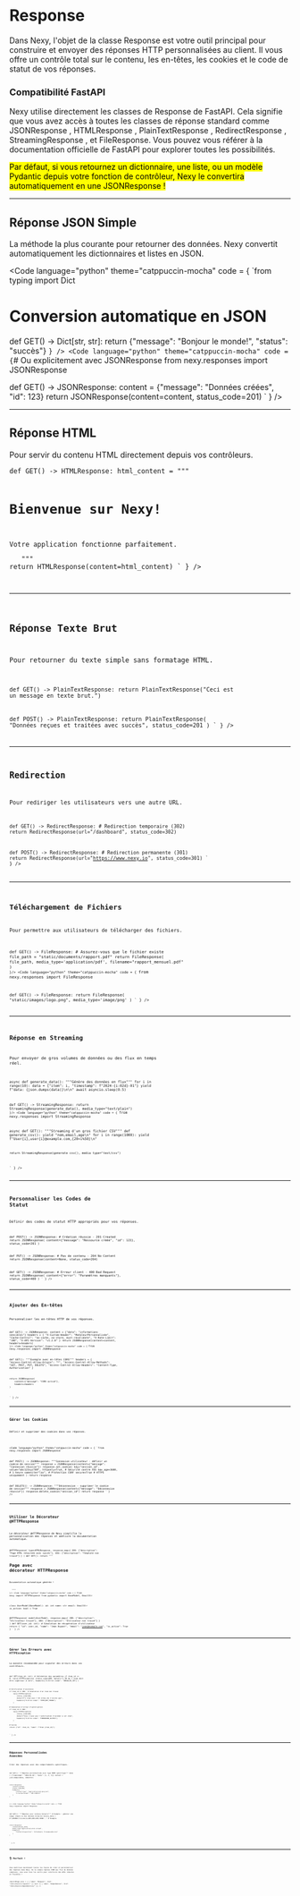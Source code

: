 # Response

Dans Nexy, l'objet de la classe <Badge>Response</Badge> est votre outil principal pour construire et envoyer des réponses HTTP personnalisées au client. Il vous offre un contrôle total sur le contenu, les en-têtes, les cookies et le code de statut de vos réponses.

### Compatibilité FastAPI

Nexy utilise directement les classes de Response de FastAPI. Cela signifie que vous avez accès à toutes les classes de réponse standard comme <Badge>JSONResponse</Badge> , <Badge>HTMLResponse</Badge> , <Badge>PlainTextResponse</Badge> , <Badge>RedirectResponse</Badge> , <Badge>StreamingResponse</Badge> , et <Badge>FileResponse</Badge>.
Vous pouvez vous référer à la documentation officielle de <MDXLink href="https://fastapi.tiangolo.com/learn/">FastAPI</MDXLink> pour explorer toutes les possibilités.

<Mark>
  Par défaut, si vous retournez un dictionnaire, une liste, ou un modèle Pydantic depuis votre fonction de contrôleur, Nexy le convertira automatiquement en une <Badge>JSONResponse</Badge> !
</Mark>

---

## Réponse JSON Simple

La méthode la plus courante pour retourner des données. Nexy convertit automatiquement les dictionnaires et listes en JSON.

<CodeCard fileName="app/json/controller.py">

<Code language="python"
 theme="catppuccin-mocha"
code = {
`from typing import Dict

# Conversion automatique en JSON
def GET() -> Dict[str, str]:
    return {"message": "Bonjour le monde!", "status": "succès"}
`
}
/>
<Code language="python"
 theme="catppuccin-mocha"
code = {
`# Ou explicitement avec JSONResponse
from nexy.responses import JSONResponse

def GET() -> JSONResponse:
    content = {"message": "Données créées", "id": 123}
    return JSONResponse(content=content, status_code=201)
`
}
/>
</CodeCard>

---

## Réponse HTML

Pour servir du contenu HTML directement depuis vos contrôleurs.

<CodeCard fileName="app/html/controller.py">
<Code language="python"
 theme="catppuccin-mocha"
code = {
`from nexy.responses import HTMLResponse

def GET() -> HTMLResponse:
    html_content = """
    <html>
        <head>
            <title>Page Nexy</title>
        </head>
        <body>
            <h1>Bienvenue sur Nexy!</h1>
            <p>Votre application fonctionne parfaitement.</p>
        </body>
    </html>
    """
    return HTMLResponse(content=html_content)
`
}
/>
</CodeCard>

---

## Réponse Texte Brut

Pour retourner du texte simple sans formatage HTML.

<CodeCard fileName="app/text/controller.py">
<Code language="python"
 theme="catppuccin-mocha"
code = {
`from nexy.responses import PlainTextResponse

def GET() -> PlainTextResponse:
    return PlainTextResponse("Ceci est un message en texte brut.")

def POST() -> PlainTextResponse:
    return PlainTextResponse(
        "Données reçues et traitées avec succès", 
        status_code=201
    )
`
}
/>
</CodeCard>

---

## Redirection

Pour rediriger les utilisateurs vers une autre URL.

<CodeCard fileName="app/redirect/controller.py">
<Code language="python"
 theme="catppuccin-mocha"
code = {
`from nexy.responses import RedirectResponse

def GET() -> RedirectResponse:
    # Redirection temporaire (302)
    return RedirectResponse(url="/dashboard", status_code=302)

def POST() -> RedirectResponse:
    # Redirection permanente (301)
    return RedirectResponse(url="https://www.nexy.io", status_code=301)
`
}
/>
</CodeCard>

---

## Téléchargement de Fichiers

Pour permettre aux utilisateurs de télécharger des fichiers.

<CodeCard fileName="app/download/controller.py">
<Code language="python"
 theme="catppuccin-mocha"
code = {
`from nexy.responses import FileResponse

def GET() -> FileResponse:
    # Assurez-vous que le fichier existe
    file_path = "static/documents/rapport.pdf"
    return FileResponse(
        file_path, 
        media_type='application/pdf',
        filename="rapport_mensuel.pdf"
    )
`}/>
<Code language="python"
 theme="catppuccin-mocha"
code = {
`from nexy.responses import FileResponse

def GET() -> FileResponse:
    return FileResponse(
        "static/images/logo.png",
        media_type='image/png'
    )
`
}
/>
</CodeCard>

---

## Réponse en Streaming

Pour envoyer de gros volumes de données ou des flux en temps réel.

<CodeCard fileName="app/stream/controller.py">
<Code language="python"
 theme="catppuccin-mocha"
code = {
`from nexy.responses import StreamingResponse

async def generate_data():
    """Génère des données en flux"""
    for i in range(10):
        data = {"item": i, "timestamp": f"2024-{i:02d}-01"}
        yield f"data: {json.dumps(data)}\n\n"
        await asyncio.sleep(0.5)

def GET() -> StreamingResponse:
    return StreamingResponse(generate_data(), media_type="text/plain")
`}/>
<Code language="python"
 theme="catppuccin-mocha"
code = {
`from nexy.responses import StreamingResponse

async def GET():
    """Streaming d'un gros fichier CSV"""
    def generate_csv():
        yield "nom,email,age\n"
        for i in range(1000):
            yield f"User{i},user{i}@example.com,{20+i%50}\n"
    
    return StreamingResponse(generate_csv(), media_type="text/csv")
`
}
/>
</CodeCard>

---

## Personnaliser les Codes de Statut

Définir des codes de statut HTTP appropriés pour vos réponses.

<CodeCard fileName="app/status/controller.py">
<Code language="python"
 theme="catppuccin-mocha"
code = {
`from nexy.responses import JSONResponse

def POST() -> JSONResponse:
    # Création réussie - 201 Created
    return JSONResponse(
        content={"message": "Ressource créée", "id": 123},
        status_code=201
    )

def PUT() -> JSONResponse:
    # Pas de contenu - 204 No Content
    return JSONResponse(content=None, status_code=204)

def GET() -> JSONResponse:
    # Erreur client - 400 Bad Request
    return JSONResponse(
        content={"error": "Paramètres manquants"},
        status_code=400
    )
`
}
/>
</CodeCard>

---

## Ajouter des En-têtes

Personnaliser les en-têtes HTTP de vos réponses.

<CodeCard fileName="app/headers/controller.py">
<Code language="python"
 theme="catppuccin-mocha"
code = {
`from nexy.responses import JSONResponse

def GET() -> JSONResponse:
    content = {"data": "informations sensibles"}
    headers = {
        "X-Custom-Header": "MaValeurPersonnalisée",
        "Cache-Control": "no-cache, no-store, must-revalidate",
        "X-Rate-Limit": "100",
        "X-API-Version": "v1.2.0"
    }
    return JSONResponse(content=content, headers=headers)
`}/>
<Code language="python"
 theme="catppuccin-mocha"
code = {
`from nexy.responses import JSONResponse

def GET():
    """Exemple avec en-têtes CORS"""
    headers = {
        "Access-Control-Allow-Origin": "*",
        "Access-Control-Allow-Methods": "GET, POST, PUT, DELETE",
        "Access-Control-Allow-Headers": "Content-Type, Authorization"
    }

    return JSONResponse(
        content={"message": "CORS activé"},
        headers=headers
    )
`
}
/>
</CodeCard>

---

## Gérer les Cookies

Définir et supprimer des cookies dans vos réponses.

<CodeCard fileName="app/cookies/controller.py">

<Code language="python"
 theme="catppuccin-mocha"
code = {
`from nexy.responses import JSONResponse

def POST() -> JSONResponse:
    """Connexion utilisateur - définir un cookie de session"""
    response = JSONResponse(content={"message": "Connexion réussie"})
    response.set_cookie(
        key="session_id", 
        value="abc123xyz789", 
        httponly=True,  # Sécurité contre XSS
        max_age=3600,   # 1 heure
        samesite="lax", # Protection CSRF
        secure=True     # HTTPS uniquement
    )
    return response

def DELETE() -> JSONResponse:
    """Déconnexion - supprimer le cookie de session"""
    response = JSONResponse(content={"message": "Déconnexion réussie"})
    response.delete_cookie("session_id")
    return response
`
}
/>
</CodeCard>

---

## Utiliser le Décorateur @HTTPResponse

Le décorateur <Badge>@HTTPResponse</Badge> de Nexy simplifie la personnalisation des réponses et améliore la documentation automatique.

<CodeCard fileName="app/decorator/controller.py">
<Code language="python"
 theme="catppuccin-mocha"
code = {
`from nexy import HTTPResponse
from nexy.responses import HTMLResponse

@HTTPResponse(
    type=HTMLResponse,
    response_map={
        200: {"description": "Page HTML retournée avec succès"},
        404: {"description": "Template non trouvé"}
    }
)
def GET():
    return """
    <html>
        <body>
            <h1>Page avec décorateur HTTPResponse</h1>
            <p>Documentation automatique générée !</p>
        </body>
    </html>
    """
`}/>
<Code language="python"
 theme="catppuccin-mocha"
code = {
`from nexy import HTTPResponse
from pydantic import BaseModel, EmailStr

class UserModel(BaseModel):
  id: int
  name: str
  email: EmailStr
  is_active: bool = True

@HTTPResponse(
    model=UserModel,
    response_map={
        200: {"description": "Utilisateur trouvé"},
        404: {"description": "Utilisateur non trouvé"}
    }
)
def GET(user_id: int):
    # Simulation de récupération d'utilisateur
    return {
        "id": user_id, 
        "name": "Jean Dupont", 
        "email": "jean@example.com",
        "is_active": True
    }
`
}
/>
</CodeCard>

---

## Gérer les Erreurs avec `HTTPException`

La manière recommandée pour signaler des erreurs dans vos contrôleurs.

<CodeCard fileName="app/errors/controller.py">
<Code language="python"
 theme="catppuccin-mocha"
code = {
`from nexy import HTTPException

def GET(item_id: int):
    # Validation des paramètres
    if item_id <= 0:
        raise HTTPException(
            status_code=400,
            detail="L'ID de l'item doit être supérieur à zéro",
            headers={"X-Error-Code": "INVALID_ID"}
        )
    
    # Vérification d'existence
    if item_id == 999:  # Simulation d'un item non trouvé
        raise HTTPException(
            status_code=404,
            detail=f"L'item avec l'ID {item_id} n'existe pas",
            headers={"X-Error-Code": "ITEM_NOT_FOUND"}
        )
    
    # Simulation d'erreur d'autorisation
    if item_id == 666:
        raise HTTPException(
            status_code=403,
            detail="Vous n'avez pas l'autorisation d'accéder à cet item",
            headers={"X-Error-Code": "FORBIDDEN_ACCESS"}
        )
    
    # Succès
    return {"id": item_id, "name": f"Item {item_id}"}
`
}
/>
</CodeCard>

---

## Réponses Personnalisées Avancées

Créer des réponses avec des comportements spécifiques.

<CodeCard fileName="app/advanced/controller.py">
<Code language="python"
 theme="catppuccin-mocha"
code = {
`from nexy.responses import Response

def GET():
    """Réponse personnalisée avec type MIME spécifique"""
    data = {"timestamp": "2024-01-01", "data": [1, 2, 3]}
    content = json.dumps(data, indent=2)
    
    return Response(
        content=content,
        status_code=200,
        headers={
            "Content-Type": "application/vnd.api+json",
            "X-Custom-Format": "API-JSON-V1"
        }
    )

`}/>
<Code language="python"
 theme="catppuccin-mocha"
code = {
`from nexy.responses import Response

def GET():
    """Réponse avec contenu binaire"""
    # Exemple : générer une image simple ou des données binaires
    binary_data = b"\x89PNG\r\n\x1a\n\x00\x00\x00\rIHDR..." # Example
    
    return Response(
        content=binary_data,
        media_type="application/octet-stream",
        headers={
            "Content-Disposition": "attachment; filename=data.bin"
        }
    )
`
}
/>
</CodeCard>

---

## 👌 Parfait !

Vous maîtrisez maintenant toutes les façons de créer et personnaliser des réponses dans Nexy. De la simple réponse JSON aux flux de données complexes, vous avez tous les outils pour construire des APIs robustes et flexibles !

<SwitchPage
    prev = { {
        label: "Request",
        href: "/docs/basics/request/"
    }}
    next ={ {
        label: "Dépendances",
        href: "/docs/basics/dependencies/"
    }}
/>
